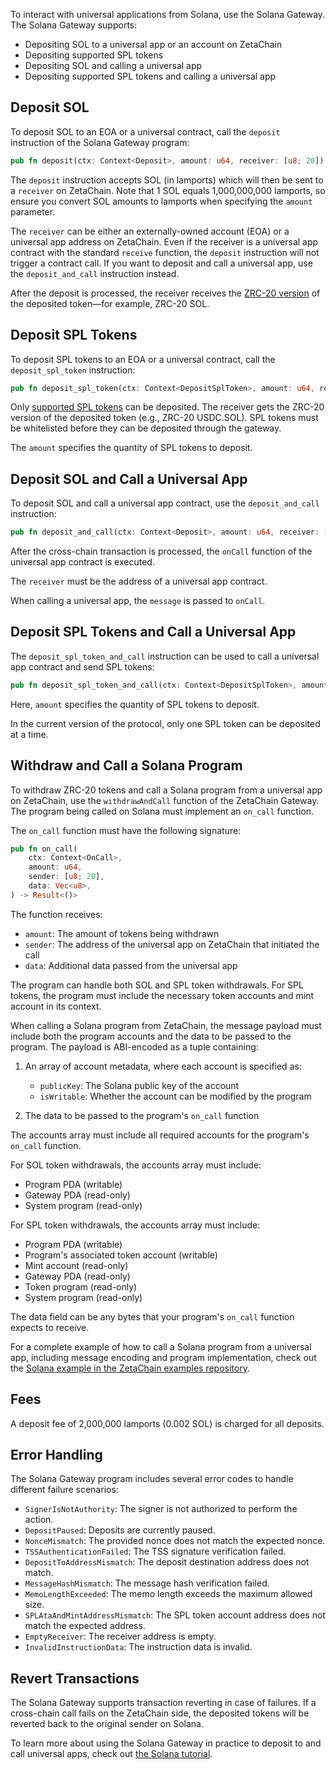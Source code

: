To interact with universal applications from Solana, use the Solana Gateway. The
Solana Gateway supports:

- Depositing SOL to a universal app or an account on ZetaChain
- Depositing supported SPL tokens
- Depositing SOL and calling a universal app
- Depositing supported SPL tokens and calling a universal app

## Deposit SOL

To deposit SOL to an EOA or a universal contract, call the `deposit` instruction
of the Solana Gateway program:

```rust
pub fn deposit(ctx: Context<Deposit>, amount: u64, receiver: [u8; 20]) -> Result<()>
```

The `deposit` instruction accepts SOL (in lamports) which will then be sent to a
`receiver` on ZetaChain. Note that 1 SOL equals 1,000,000,000 lamports, so
ensure you convert SOL amounts to lamports when specifying the `amount`
parameter.

The `receiver` can be either an externally-owned account (EOA) or a universal
app address on ZetaChain. Even if the receiver is a universal app contract with
the standard `receive` function, the `deposit` instruction will not trigger a
contract call. If you want to deposit and call a universal app, use the
`deposit_and_call` instruction instead.

After the deposit is processed, the receiver receives the [ZRC-20
version](/developers/tokens/zrc20) of the deposited token—for example, ZRC-20
SOL.

## Deposit SPL Tokens

To deposit SPL tokens to an EOA or a universal contract, call the
`deposit_spl_token` instruction:

```rust
pub fn deposit_spl_token(ctx: Context<DepositSplToken>, amount: u64, receiver: [u8; 20]) -> Result<()>
```

Only [supported SPL tokens](/developers/tokens/zrc20) can be deposited. The
receiver gets the ZRC-20 version of the deposited token (e.g., ZRC-20 USDC.SOL).
SPL tokens must be whitelisted before they can be deposited through the gateway.

The `amount` specifies the quantity of SPL tokens to deposit.

## Deposit SOL and Call a Universal App

To deposit SOL and call a universal app contract, use the `deposit_and_call`
instruction:

```rust
pub fn deposit_and_call(ctx: Context<Deposit>, amount: u64, receiver: [u8; 20], message: Vec<u8>) -> Result<()>
```

After the cross-chain transaction is processed, the `onCall` function of the
universal app contract is executed.

The `receiver` must be the address of a universal app contract.

When calling a universal app, the `message` is passed to `onCall`.

## Deposit SPL Tokens and Call a Universal App

The `deposit_spl_token_and_call` instruction can be used to call a universal app
contract and send SPL tokens:

```rust
pub fn deposit_spl_token_and_call(ctx: Context<DepositSplToken>, amount: u64, receiver: [u8; 20], message: Vec<u8>) -> Result<()>
```

Here, `amount` specifies the quantity of SPL tokens to deposit.

In the current version of the protocol, only one SPL token can be deposited at a
time.

## Withdraw and Call a Solana Program

To withdraw ZRC-20 tokens and call a Solana program from a universal app on
ZetaChain, use the `withdrawAndCall` function of the ZetaChain Gateway. The
program being called on Solana must implement an `on_call` function.

The `on_call` function must have the following signature:

```rust
pub fn on_call(
    ctx: Context<OnCall>,
    amount: u64,
    sender: [u8; 20],
    data: Vec<u8>,
) -> Result<()>
```

The function receives:

- `amount`: The amount of tokens being withdrawn
- `sender`: The address of the universal app on ZetaChain that initiated the
  call
- `data`: Additional data passed from the universal app

The program can handle both SOL and SPL token withdrawals. For SPL tokens, the
program must include the necessary token accounts and mint account in its
context.

When calling a Solana program from ZetaChain, the message payload must include
both the program accounts and the data to be passed to the program. The payload
is ABI-encoded as a tuple containing:

1. An array of account metadata, where each account is specified as:

   - `publicKey`: The Solana public key of the account
   - `isWritable`: Whether the account can be modified by the program

2. The data to be passed to the program's `on_call` function

The accounts array must include all required accounts for the program's
`on_call` function.

For SOL token withdrawals, the accounts array must include:

- Program PDA (writable)
- Gateway PDA (read-only)
- System program (read-only)

For SPL token withdrawals, the accounts array must include:

- Program PDA (writable)
- Program's associated token account (writable)
- Mint account (read-only)
- Gateway PDA (read-only)
- Token program (read-only)
- System program (read-only)

The data field can be any bytes that your program's `on_call` function expects
to receive.

For a complete example of how to call a Solana program from a universal app,
including message encoding and program implementation, check out the [Solana
example in the ZetaChain examples
repository](https://github.com/zeta-chain/example-contracts/tree/main/examples/call/solana).

## Fees

A deposit fee of 2,000,000 lamports (0.002 SOL) is charged for all deposits.

## Error Handling

The Solana Gateway program includes several error codes to handle different
failure scenarios:

- `SignerIsNotAuthority`: The signer is not authorized to perform the action.
- `DepositPaused`: Deposits are currently paused.
- `NonceMismatch`: The provided nonce does not match the expected nonce.
- `TSSAuthenticationFailed`: The TSS signature verification failed.
- `DepositToAddressMismatch`: The deposit destination address does not match.
- `MessageHashMismatch`: The message hash verification failed.
- `MemoLengthExceeded`: The memo length exceeds the maximum allowed size.
- `SPLAtaAndMintAddressMismatch`: The SPL token account address does not match
  the expected address.
- `EmptyReceiver`: The receiver address is empty.
- `InvalidInstructionData`: The instruction data is invalid.

## Revert Transactions

The Solana Gateway supports transaction reverting in case of failures. If a
cross-chain call fails on the ZetaChain side, the deposited tokens will be
reverted back to the original sender on Solana.

To learn more about using the Solana Gateway in practice to deposit to and call
universal apps, check out [the Solana tutorial](/developers/tutorials/solana).
